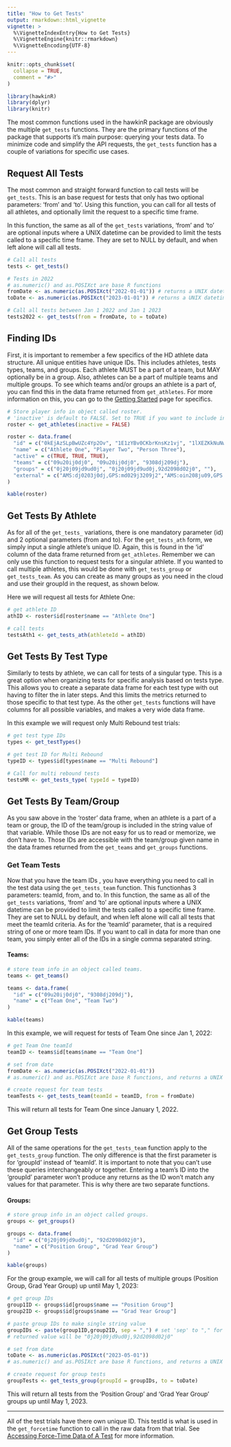 ```yaml
---
title: "How to Get Tests"
output: rmarkdown::html_vignette
vignette: >
  %\VignetteIndexEntry{How to Get Tests}
  %\VignetteEngine{knitr::rmarkdown}
  %\VignetteEncoding{UTF-8}
---
```


```r
knitr::opts_chunk$set(
  collapse = TRUE,
  comment = "#>"
)

library(hawkinR)
library(dplyr)
library(knitr)
```

The most common functions used in the hawkinR package are obviously the multiple `get_tests` functions. They are the primary functions of the package that supports it's main purpose: querying your tests data. To minimize code and simplify the API requests, the `get_tests` function has a couple of variations for specific use cases.

## Request All Tests

The most common and straight forward function to call tests will be `get_tests`. This is an base request for tests that only has two optional parameters: 'from' and 'to'. Using this function, you can call for all tests of all athletes, and optionally limit the request to a specific time frame.

In this function, the same as all of the `get_tests` variations, 'from' and 'to' are optional inputs where a UNIX datetime can be provided to limit the tests called to a specific time frame. They are set to NULL by default, and when left alone will call all tests.

```r
# Call all tests
tests <- get_tests()

# Tests in 2022
# as.numeric() and as.POSIXct are base R functions
fromDate <- as.numeric(as.POSIXct("2022-01-01")) # returns a UNIX datetime value of 1641024000
toDate <- as.numeric(as.POSIXct("2023-01-01")) # returns a UNIX datetime value of 1672560000

# Call all tests between Jan 1 2022 and Jan 1 2023
tests2022 <- get_tests(from = fromDate, to = toDate)
```

## Finding IDs

First, it is important to remember a few specifics of the HD athlete data structure. All unique entities have unique IDs. This includes athletes, tests types, teams, and groups. Each athlete MUST be a part of a team, but MAY optionally be in a group. Also, athletes can be a part of multiple teams and multiple groups. To see which teams and/or groups an athlete is a part of, you can find this in the data frame returned from `get_athletes`. For more information on this, you can go to the [Getting Started](vignettes/Getting_Started.html) page for specifics.

```r
# Store player info in object called roster. 
# 'inactive' is default to FALSE. Set to TRUE if you want to include inactive athletes.
roster <- get_athletes(inactive = FALSE)
```

```r
roster <- data.frame(
  "id" = c("0kEjAzSLpBwUZc4Yp2Ov", "1E1zYBv0CKbrKnsKz1vj", "1lXEZKkNuNwvMLXiqFRr"),
  "name" = c("Athlete One", "Player Two", "Person Three"),
  "active" = c(TRUE, TRUE, TRUE),
  "teams" = c("09u20ij0dj0", "09u20ij0dj0", "9308dj209dj"),
  "groups" = c("0j20j09jd9ud0j", "0j20j09jd9ud0j,92d2098d02j0", ""),
  "external" = c("AMS:dj0203j0dj,GPS:md029j3209j2","AMS:oin208ju09,GPS:od093j32", "AMS:j029j0jd20j,GPS:0d28j098h3")
)

kable(roster)
```

## Get Tests By Athlete

As for all of the `get_tests_` variations, there is one mandatory parameter (id) and 2 optional parameters (from and to). For the `get_tests_ath` form, we simply input a single athlete's unique ID. Again, this is found in the 'id' column of the data frame returned from `get_athletes`. Remember we can only use this function to request tests for a singular athlete. If you wanted to call multiple athletes, this would be done with `get_tests_group` or `get_tests_team`. As you can create as many groups as you need in the cloud and use their groupId in the request, as shown below.

Here we will request all tests for Athlete One:

```r
# get athlete ID
athID <- roster$id[roster$name == "Athlete One"]

# call tests
testsAth1 <- get_tests_ath(athleteId = athID)
```

## Get Tests By Test Type

Similarly to tests by athlete, we can call for tests of a singular type. This is a great option when organizing tests for specific analysis based on tests type. This allows you to create a separate data frame for each test type with out having to filter the in later steps. And this limits the metrics returned to those specific to that test type. As the other `get_tests` functions will have columns for all possible variables, and makes a very wide data frame.

In this example we will request only Multi Rebound test trials:

```r
# get test type IDs
types <- get_testTypes()

# get test ID for Multi Rebound
typeID <- types$id[types$name == "Multi Rebound"]

# Call for multi rebound tests
testsMR <- get_tests_type( typeId = typeID)
```

## Get Tests By Team/Group

As you saw above in the 'roster' data frame, when an athlete is a part of a team or group, the ID of the team/group is included in the string value of that variable. While those IDs are not easy for us to read or memorize, we don't have to. Those IDs are accessible with the team/group given name in the data frames returned from the `get_teams` and `get_groups` functions.

### Get Team Tests

Now that you have the team IDs , you have everything you need to call in the test data using the `get_tests_team` function. This functionhas 3 parameters: teamId, from, and to. In this function, the same as all of the `get_tests` variations, 'from' and 'to' are optional inputs where a UNIX datetime can be provided to limit the tests called to a specific time frame. They are set to NULL by default, and when left alone will call all tests that meet the teamId criteria. As for the 'teamId' parameter, that is a required string of one or more team IDs. If you want to call in data for more than one team, you simply enter all of the IDs in a single comma separated string.

#### Teams:

```r
# store team info in an object called teams.
teams <- get_teams()
```

```r
teams <- data.frame(
  "id" = c("09u20ij0dj0", "9308dj209dj"),
  "name" = c("Team One", "Team Two")
)

kable(teams)
```

In this example, we will request for tests of Team One since Jan 1, 2022:

```r
# get Team One teamId
teamID <- teams$id[teams$name == "Team One"]

# set from date
fromDate <- as.numeric(as.POSIXct("2022-01-01"))
# as.numeric() and as.POSIXct are base R functions, and returns a UNIX datetime value of 1641024000

# create request for team tests
teamTests <- get_tests_team(teamId = teamID, from = fromDate)

```

This will return all tests for Team One since January 1, 2022.

## Get Group Tests

All of the same operations for the `get_tests_team` function apply to the `get_tests_group` function. The only difference is that the first parameter is for 'groupId' instead of 'teamId'. It is important to note that you can't use these queries interchangeably or together. Entering a team's ID into the 'groupId' parameter won't produce any returns as the ID won't match any values for that parameter. This is why there are two separate functions.

#### Groups:

```r
# store group info in an object called groups.
groups <- get_groups()
```

```r
groups <- data.frame(
  "id" = c("0j20j09jd9ud0j", "92d2098d02j0"),
  "name" = c("Position Group", "Grad Year Group")
)

kable(groups)
```

For the group example, we will call for all tests of multiple groups (Position Group, Grad Year Group) up until May 1, 2023:

```r
# get group IDs
group1ID <- groups$id[groups$name == "Position Group"]
group2ID <- groups$id[groups$name == "Grad Year Group"]

# paste group IDs to make single string value
groupIDs <- paste(group1ID,group2ID, sep = ",") # set 'sep' to "," for comma seperated string
# returned value will be "0j20j09jd9ud0j,92d2098d02j0"

# set from date
toDate <- as.numeric(as.POSIXct("2023-05-01"))
# as.numeric() and as.POSIXct are base R functions, and returns a UNIX datetime value of 1682924400

# create request for group tests
groupTests <- get_tests_group(groupId = groupIDs, to = toDate)
```

This will return all tests from the 'Position Group' and 'Grad Year Group' groups up until May 1, 2023.

------------------------------------------------------------------------

All of the test trials have there own unique ID. This testId is what is used in the `get_forcetime` function to call in the raw data from that trial. See [Accessing Force-Time Data of A Test](vignettes/Get_ForceTime_Data.html) for more information.
